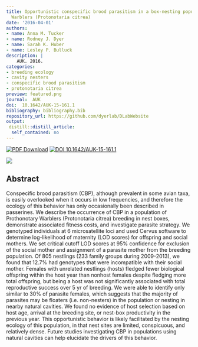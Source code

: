 ```yaml
---
title: Opportunistic conspecific brood parasitism in a box-nesting population of Prothonotary
  Warblers (Protonotaria citrea)
date: '2016-04-01'
authors:
- name: Anna M. Tucker
- name: Rodney J. Dyer
- name: Sarah K. Huber
- name: Lesley P. Bulluck
description: |
    AUK. 2016.  
categories: 
- breeding ecology
- cavity nesters
- conspecific brood parasitism
- protonotaria citrea
preview: featured.png
journal:  AUK
doi:  10.1642/AUK-15-161.1
bibliography: bibliography.bib
repository_url: https://github.com/dyerlab/DLabWebsite
output:
 distill::distill_article:
  self_contained: no
---
```


 [![PDF Download](https://img.shields.io/badge/PDF-21B02C.svg)](https://drive.google.com/open?id=0B0T81CzLjtfPR3BiR25JeFJHeG8) [![ DOI 10.1642/AUK-15-161.1](http://img.shields.io/badge/DOI-474747.svg)](https://doi.org/10.1642/AUK-15-161.1)

![]( featured.png )

## Abstract

Conspecific brood parasitism (CBP), although prevalent in some avian taxa, is easily overlooked when it occurs in low frequencies, and therefore the ecology of this behavior has only occasionally been described in passerines. We describe the occurrence of CBP in a population of Prothonotary Warblers (Protonotaria citrea) breeding in nest boxes, demonstrate associated fitness costs, and investigate parasite strategy. We genotyped individuals at 6 microsatellite loci and used Cervus software to determine log-likelihood of maternity (LOD scores) for offspring and social mothers. We set critical cutoff LOD scores at 95% confidence for exclusion of the social mother and assignment of a parasite mother from the breeding population. Of 805 nestlings (233 family groups during 2009-2013), we found that 12.7% had genotypes that were incompatible with their social mother. Females with unrelated nestlings (hosts) fledged fewer biological offspring within the host year than nonhost females despite fledging more total offspring, but being a host was not significantly associated with total reproductive success over 5 yr of breeding. We were able to identify only similar to 30% of parasite females, which suggests that the majority of parasites may be floaters (i.e. non-nesters) in the population or nesting in nearby natural cavities. We found no evidence of host selection based on host age, arrival at the breeding site, or nest-box productivity in the previous year. This opportunistic behavior is likely facilitated by the nesting ecology of this population, in that nest sites are limited, conspicuous, and relatively dense. Future studies investigating CBP in populations using natural cavities can help elucidate the drivers of this behavior.
